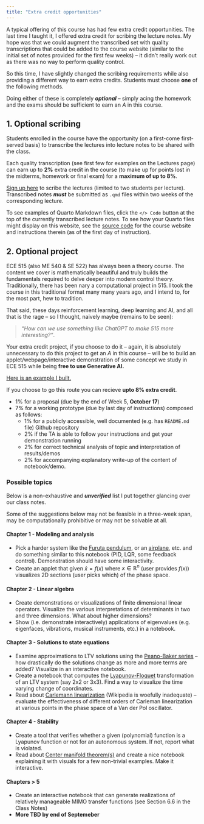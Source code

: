 ```yaml
---
title: "Extra credit opportunities"
---
```


A typical offering of this course has had few extra credit opportunities. The
last time I taught it, I offered extra credit for scribing the lecture notes.
My hope was that we could augment the transcribed set with quality
transcriptions that could be added to the course website (similar to the
initial set of notes provided for the first few weeks) -- it didn't really work
out as there was no way to perform quality control. 

So this time, I have slightly changed the scribing requirements while also
providing a different way to earn extra credits. Students must choose **one**
of the following methods.

::: {.callout-note}
Doing either of these is completely **_optional_** -- simply acing the homework
and the exams should be sufficient to earn an $A$ in this course. 
:::

## 1. Optional scribing 

Students enrolled in the course have the opportunity (on a first-come
first-served basis) to transcribe the lectures into lecture notes to be shared
with the class.

Each quality transcription (see first few for examples on the Lectures page)
can earn up to **2%** extra credit in the course (to make up for points lost in the
midterms, homework or final exam) for a **maximum of up to 8%**.

[Sign up
here](https://www.signupgenius.com/go/5080B44ACA92DABF58-58027909-ece515) to
scribe the lectures (limited to two students per lecture). Transcribed notes
**_must_** be submitted as `.qmd` files within two weeks of the corresponding
lecture. 

To see examples of Quarto Markdown files, click the `</> Code` button at the
top of the currently transcribed lecture notes. To see how your Quarto files
might display on this website, see the [source code](https://github.com/iabraham/ece515public) for the course website
and instructions therein (as of the first day of instruction). 

## 2. Optional project 

ECE 515 (also ME 540 & SE 522) has always been a theory course. The content we
cover is mathematically beautiful and truly builds the fundamentals required to
delve deeper into modern control theory. Traditionally, there has been nary a
computational project in 515. I took the course in this traditional format many
many years ago, and I intend to, for the most part, hew to tradition.

That said, these days reinforcement learning, deep learning and AI, and all
that is the rage – so I thought, naively maybe (remains to be seen):

> _"How can we use something like ChatGPT to make
515 more interesting?"_. 

Your extra credit project, if you choose to do it – again, it is absolutely
unnecessary to do this project to get an $A$ in this course – will be to build an
applet/webpage/interactive demonstration of some concept we study in ECE 515
while being **free to use Generative AI.**

[Here is an example I built.](https://cstd.ece.illinois.edu/lqr_gemini.html){target="_blank"}

If you choose to go this route you can recieve **upto 8\% extra credit**. 

- 1\% for a proposal (due by the end of Week 5, **October 17**)
- 7\% for a working prototype (due by last day of instructions) composed as follows:
  - 1\% for a publicly accessible, well documented (e.g. has `README.md` file) Github repository 
  - 2\% if the TA is able to follow your instructions and get your demonstration running
  - 2\% for correct technical analysis of topic and interpretation of results/demos
  - 2\% for accompanying explanatory write-up of the content of notebook/demo. 

### Possible topics 

Below is a non-exhaustive and **_unverified_** list I put together glancing over
our class notes. 

::: {.callout-warning}
Some of the suggestions below may not be feasible in a three-week span, may be
computationally prohibitive or may not be solvable at all. 
:::

#### Chapter 1 - Modeling and analysis 

 - Pick a harder system like the [Furuta
 pendulum](https://en.wikipedia.org/wiki/Furuta_pendulum), or an
 [airplane](https://www.wolfram.com/mathematica/new-in-10/nonlinear-control-systems/example-of-a-general-nonlinear-system.html),
 etc.  and do something similar to this notebook (PID, LQR, some feedback
 control). Demonstration should have some interactivity.
 - Create an applet that given $\dot x = f(x)$ where $x \in \mathbb{R}^n$ (user
 provides $f(x)$) visualizes 2D sections (user picks which) of the phase space.

#### Chapter 2 - Linear algebra

 - Create demonstrations or visualizations of finite dimensional linear
 operators. Visualize the various interpretations of determinants in two and
 three dimensions. What about higher dimensions? 
 - Show (i.e. demonstrate interactively) applications of eigenvalues (e.g.
 eigenfaces, vibrations, musical instruments, etc.) in a notebook. 

#### Chapter 3 - Solutions to state equations

 - Examine approximations to LTV solutions using the [Peano-Baker series](https://en.wikipedia.org/wiki/State-transition_matrix#Peano%E2%80%93Baker_series) -- how
 drastically do the solutions change as more and more terms are added?
 Visualize in an interactive notebook. 
 - Create a notebook that computes the
 [Lyapunov-Floquet](https://en.wikipedia.org/wiki/Floquet_theory)
 transformation of an LTV system (say 2x2 or 3x3). Find a way to visualize the
 time varying change of coordinates.
 - Read about [Carlemann
 linearization](https://en.wikipedia.org/wiki/Carleman_linearization) (Wikipedia
 is woefully inadequate) --  evaluate the effectiveness of different orders of
 Carleman linearization at various points in the phase
 space of a Van der Pol oscillator.

#### Chapter 4 - Stability 

 - Create a tool that verifies whether a given (polynomial) function is a
 Lyapunov function or not for an autonomous system. If not, report what is violated. 
 - Read about [Center manifold
 theorem(s)](https://en.wikipedia.org/wiki/Center_manifold#Center_manifold_theorems)
 and create a nice notebook explaining it with visuals for a few non-trivial
 examples. Make it interactive. 

#### Chapters > 5

 - Create an interactive notebook that can generate realizations of relatively
 manageable MIMO transfer functions (see Section 6.6 in the Class Notes) 
 - **More TBD by end of Septemeber**

